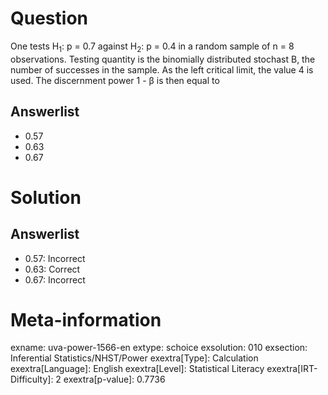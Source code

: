 Question
========

One tests H~1~: p = 0.7 against H~2~: p = 0.4 in a random sample of n = 8 observations. Testing quantity is the binomially distributed stochast B, the number of successes in the sample. As the left critical limit, the value 4 is used. The discernment power 1 - β is then equal to

Answerlist
----------

* 0.57
* 0.63
* 0.67

Solution
========

Answerlist
----------

* 0.57: Incorrect
* 0.63: Correct
* 0.67: Incorrect

Meta-information
================
exname: uva-power-1566-en
extype: schoice
exsolution: 010
exsection: Inferential Statistics/NHST/Power
exextra[Type]: Calculation
exextra[Language]: English
exextra[Level]: Statistical Literacy
exextra[IRT-Difficulty]: 2
exextra[p-value]: 0.7736
